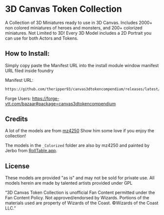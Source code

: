 
# 3D Canvas Token Collection
<ModuleInfo/>
A Collection of 3D Miniatures ready to use in 3D Canvas. Includes 2000+ non colored miniatures of heroes and monsters, and 200+ colorized miniatures.

<Callout type="info" emoji="ℹ️">
Not Limited to 3D! Every 3D Model includes a 2D Portrait you can use for both Actors and Tokens.
</Callout>

## How to Install:
Simply copy paste the Manifest URL into the install module window manifest URL filed inside foundry

Manifest URL: 
```txt copy
https://github.com/theripper93/canvas3dtokencompendium/releases/latest/download/module.json
```
Forge Users: https://forge-vtt.com/bazaar#package=canvas3dtokencompendium

## Credits

A lot of the models are from [mz4250](https://www.patreon.com/mz4250) Show him some love if you enjoy the collection!

The models in the `_Colorized` folder are also by mz4250 and painted by Jerbo from [RollTable.app](https://rolltable.app/).

## License

These models are provided "as is" and may not be sold for private use. All models herein are made by talented artists provided under GPL

“3D Canvas Token Collection is unofficial Fan Content permitted under the Fan Content Policy. Not approved/endorsed by Wizards. Portions of the materials used are property of Wizards of the Coast. ©Wizards of the Coast LLC.”
